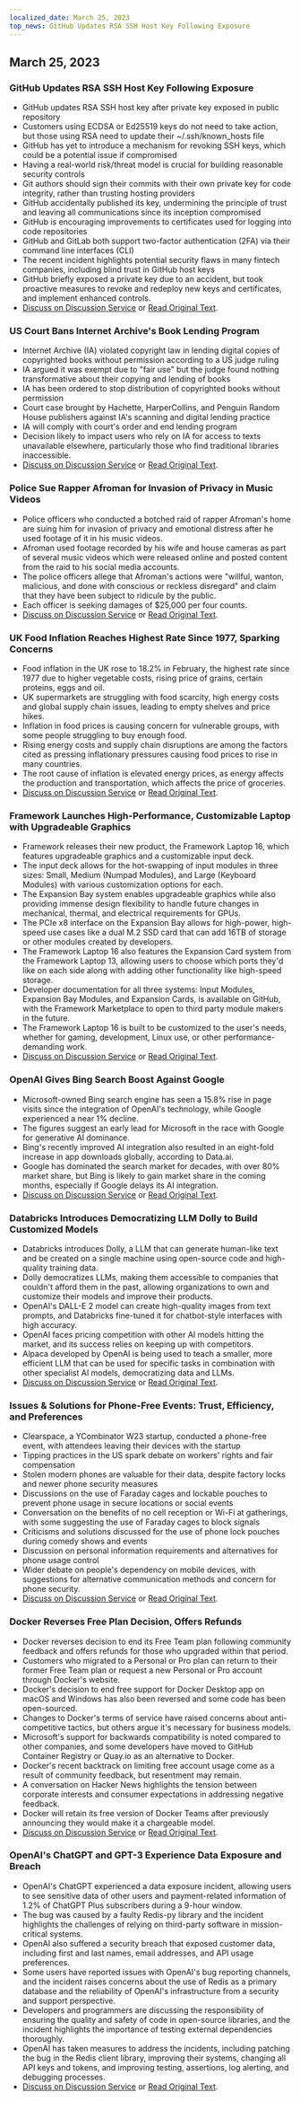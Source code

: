 ```yaml
---
localized_date: March 25, 2023
top_news: GitHub Updates RSA SSH Host Key Following Exposure
---
```




<CallToAction />

<Steps>

## March 25, 2023

### GitHub Updates RSA SSH Host Key Following Exposure

- GitHub updates RSA SSH host key after private key exposed in public repository
- Customers using ECDSA or Ed25519 keys do not need to take action, but those using RSA need to update their ~/.ssh/known_hosts file
- GitHub has yet to introduce a mechanism for revoking SSH keys, which could be a potential issue if compromised
- Having a real-world risk/threat model is crucial for building reasonable security controls
- Git authors should sign their commits with their own private key for code integrity, rather than trusting hosting providers
- GitHub accidentally published its key, undermining the principle of trust and leaving all communications since its inception compromised
- GitHub is encouraging improvements to certificates used for logging into code repositories
- GitHub and GitLab both support two-factor authentication (2FA) via their command line interfaces (CLI)
- The recent incident highlights potential security flaws in many fintech companies, including blind trust in GitHub host keys
- GitHub briefly exposed a private key due to an accident, but took proactive measures to revoke and redeploy new keys and certificates, and implement enhanced controls.
- [Discuss on Discussion Service](http://news.ycombinator.com/item?id=35285390) or [Read Original Text](https://github.blog/2023-03-23-we-updated-our-rsa-ssh-host-key/).

### US Court Bans Internet Archive's Book Lending Program

- Internet Archive (IA) violated copyright law in lending digital copies of copyrighted books without permission according to a US judge ruling
- IA argued it was exempt due to "fair use" but the judge found nothing transformative about their copying and lending of books
- IA has been ordered to stop distribution of copyrighted books without permission
- Court case brought by Hachette, HarperCollins, and Penguin Random House publishers against IA's scanning and digital lending practice
- IA will comply with court's order and end lending program
- Decision likely to impact users who rely on IA for access to texts unavailable elsewhere, particularly those who find traditional libraries inaccessible.
- [Discuss on Discussion Service](http://news.ycombinator.com/item?id=35297117) or [Read Original Text](https://file770.com/judge-decides-against-internet-archive/).

### Police Sue Rapper Afroman for Invasion of Privacy in Music Videos

- Police officers who conducted a botched raid of rapper Afroman's home are suing him for invasion of privacy and emotional distress after he used footage of it in his music videos.
- Afroman used footage recorded by his wife and house cameras as part of several music videos which were released online and posted content from the raid to his social media accounts.
- The police officers allege that Afroman's actions were "willful, wanton, malicious, and done with conscious or reckless disregard" and claim that they have been subject to ridicule by the public.
- Each officer is seeking damages of $25,000 per four counts.
- [Discuss on Discussion Service](http://news.ycombinator.com/item?id=35284187) or [Read Original Text](https://www.theguardian.com/us-news/2023/mar/23/ohio-police-sue-rapper-afroman).

### UK Food Inflation Reaches Highest Rate Since 1977, Sparking Concerns

- Food inflation in the UK rose to 18.2% in February, the highest rate since 1977 due to higher vegetable costs, rising price of grains, certain proteins, eggs and oil.
- UK supermarkets are struggling with food scarcity, high energy costs and global supply chain issues, leading to empty shelves and price hikes.
- Inflation in food prices is causing concern for vulnerable groups, with some people struggling to buy enough food.
- Rising energy costs and supply chain disruptions are among the factors cited as pressing inflationary pressures causing food prices to rise in many countries.
- The root cause of inflation is elevated energy prices, as energy affects the production and transportation, which affects the price of groceries.
- [Discuss on Discussion Service](http://news.ycombinator.com/item?id=35290460) or [Read Original Text](https://www.grocerygazette.co.uk/2023/03/22/food-inflation-highest-rate/).

### Framework Launches High-Performance, Customizable Laptop with Upgradeable Graphics

- Framework releases their new product, the Framework Laptop 16, which features upgradeable graphics and a customizable input deck.
- The input deck allows for the hot-swapping of input modules in three sizes: Small, Medium (Numpad Modules), and Large (Keyboard Modules) with various customization options for each.
- The Expansion Bay system enables upgradeable graphics while also providing immense design flexibility to handle future changes in mechanical, thermal, and electrical requirements for GPUs.
- The PCIe x8 interface on the Expansion Bay allows for high-power, high-speed use cases like a dual M.2 SSD card that can add 16TB of storage or other modules created by developers.
- The Framework Laptop 16 also features the Expansion Card system from the Framework Laptop 13, allowing users to choose which ports they'd like on each side along with adding other functionality like high-speed storage.
- Developer documentation for all three systems: Input Modules, Expansion Bay Modules, and Expansion Cards, is available on GitHub, with the Framework Marketplace to open to third party module makers in the future.
- The Framework Laptop 16 is built to be customized to the user's needs, whether for gaming, development, Linux use, or other performance-demanding work.
- [Discuss on Discussion Service](http://news.ycombinator.com/item?id=35286544) or [Read Original Text](https://frame.work/fr/fr/blog/introducing-the-framework-laptop-16).

### OpenAI Gives Bing Search Boost Against Google

- Microsoft-owned Bing search engine has seen a 15.8% rise in page visits since the integration of OpenAI's technology, while Google experienced a near 1% decline.
- The figures suggest an early lead for Microsoft in the race with Google for generative AI dominance.
- Bing's recently improved AI integration also resulted in an eight-fold increase in app downloads globally, according to Data.ai.
- Google has dominated the search market for decades, with over 80% market share, but Bing is likely to gain market share in the coming months, especially if Google delays its AI integration.
- [Discuss on Discussion Service](http://news.ycombinator.com/item?id=35293101) or [Read Original Text](https://www.reuters.com/technology/openai-tech-gives-microsofts-bing-boost-search-battle-with-google-2023-03-22/).

### Databricks Introduces Democratizing LLM Dolly to Build Customized Models

- Databricks introduces Dolly, a LLM that can generate human-like text and be created on a single machine using open-source code and high-quality training data.
- Dolly democratizes LLMs, making them accessible to companies that couldn't afford them in the past, allowing organizations to own and customize their models and improve their products.
- OpenAI's DALL-E 2 model can create high-quality images from text prompts, and Databricks fine-tuned it for chatbot-style interfaces with high accuracy.
- OpenAI faces pricing competition with other AI models hitting the market, and its success relies on keeping up with competitors.
- Alpaca developed by OpenAI is being used to teach a smaller, more efficient LLM that can be used for specific tasks in combination with other specialist AI models, democratizing data and LLMs.
- [Discuss on Discussion Service](http://news.ycombinator.com/item?id=35288063) or [Read Original Text](https://www.databricks.com/blog/2023/03/24/hello-dolly-democratizing-magic-chatgpt-open-models.html).

### Issues & Solutions for Phone-Free Events: Trust, Efficiency, and Preferences

- Clearspace, a YCombinator W23 startup, conducted a phone-free event, with attendees leaving their devices with the startup
- Tipping practices in the US spark debate on workers' rights and fair compensation
- Stolen modern phones are valuable for their data, despite factory locks and newer phone security measures
- Discussions on the use of Faraday cages and lockable pouches to prevent phone usage in secure locations or social events
- Conversation on the benefits of no cell reception or Wi-Fi at gatherings, with some suggesting the use of Faraday cages to block signals
- Criticisms and solutions discussed for the use of phone lock pouches during comedy shows and events
- Discussion on personal information requirements and alternatives for phone usage control
- Wider debate on people's dependency on mobile devices, with suggestions for alternative communication methods and concern for phone security.
- [Discuss on Discussion Service](http://news.ycombinator.com/item?id=35297074) or [Read Original Text](https://blog.getclearspace.com/we-ran-a-phone-check-at-a-ycombinator-event-in-san-francisco-heres-how-it-went-fb920a54c755).

### Docker Reverses Free Plan Decision, Offers Refunds

- Docker reverses decision to end its Free Team plan following community feedback and offers refunds for those who upgraded within that period.
- Customers who migrated to a Personal or Pro plan can return to their former Free Team plan or request a new Personal or Pro account through Docker's website.
- Docker's decision to end free support for Docker Desktop app on macOS and Windows has also been reversed and some code has been open-sourced.
- Changes to Docker's terms of service have raised concerns about anti-competitive tactics, but others argue it's necessary for business models.
- Microsoft's support for backwards compatibility is noted compared to other companies, and some developers have moved to GitHub Container Registry or Quay.io as an alternative to Docker.
- Docker's recent backtrack on limiting free account usage come as a result of community feedback, but resentment may remain.
- A conversation on Hacker News highlights the tension between corporate interests and consumer expectations in addressing negative feedback.
- Docker will retain its free version of Docker Teams after previously announcing they would make it a chargeable model.
- [Discuss on Discussion Service](http://news.ycombinator.com/item?id=35295807) or [Read Original Text](https://www.docker.com/blog/no-longer-sunsetting-the-free-team-plan/).

### OpenAI's ChatGPT and GPT-3 Experience Data Exposure and Breach

- OpenAI's ChatGPT experienced a data exposure incident, allowing users to see sensitive data of other users and payment-related information of 1.2% of ChatGPT Plus subscribers during a 9-hour window.
- The bug was caused by a faulty Redis-py library and the incident highlights the challenges of relying on third-party software in mission-critical systems.
- OpenAI also suffered a security breach that exposed customer data, including first and last names, email addresses, and API usage preferences.
- Some users have reported issues with OpenAI's bug reporting channels, and the incident raises concerns about the use of Redis as a primary database and the reliability of OpenAI's infrastructure from a security and support perspective.
- Developers and programmers are discussing the responsibility of ensuring the quality and safety of code in open-source libraries, and the incident highlights the importance of testing external dependencies thoroughly.
- OpenAI has taken measures to address the incidents, including patching the bug in the Redis client library, improving their systems, changing all API keys and tokens, and improving testing, assertions, log alerting, and debugging processes.
- [Discuss on Discussion Service](http://news.ycombinator.com/item?id=35291112) or [Read Original Text](https://openai.com/blog/march-20-chatgpt-outage).

</Steps>
